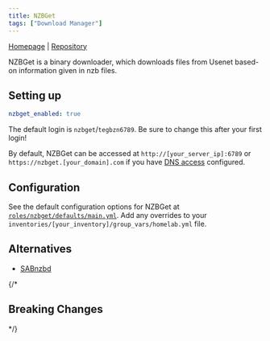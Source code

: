 ```yaml
---
title: NZBGet
tags: ["Download Manager"]
---
```



[Homepage](https://nzbget.com/) |
[Repository](https://github.com/nzbgetcom/nzbget)

<Tags tags={frontmatter.tags} />

NZBGet is a binary downloader, which downloads files from Usenet based-on information given in nzb files.

## Setting up

```yaml title="inventories/homelab/group_vars/homelab.yml"
nzbget_enabled: true
```

The default login is `nzbget`/`tegbzn6789`. Be sure to change this after your first login!

By default, NZBGet can be accessed at `http://[your_server_ip]:6789` or `https://nzbget.[your_domain].com` if you have [DNS access](../../guides/dns-access/) configured.

## Configuration

See the default configuration options for NZBGet at [`roles/nzbget/defaults/main.yml`](https://github.com/Dylancyclone/ansible-homelab-orchestration/blob/main/roles/nzbget/defaults/main.yml).
Add any overrides to your `inventories/[your_inventory]/group_vars/homelab.yml` file.

## Alternatives

- [SABnzbd](../sabnzbd/)

{/* 

## Breaking Changes

*/}
